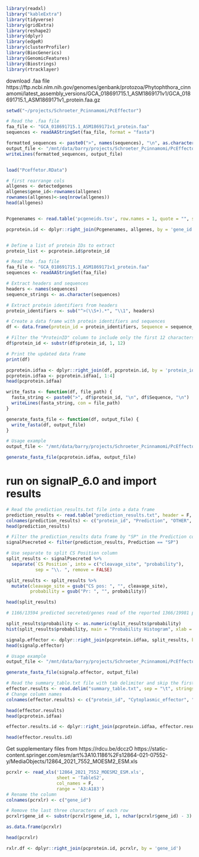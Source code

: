 ```r
library(readxl)
library("kableExtra")
library(tidyverse)
library(gridExtra)
library(reshape2)
library(dplyr)
library(edgeR)
library(clusterProfiler)
library(BiocGenerics)
library(GenomicFeatures)
library(Biostrings)
library(rtracklayer)
```

download .faa file https://ftp.ncbi.nlm.nih.gov/genomes/genbank/protozoa/Phytophthora_cinnamomi/latest_assembly_versions/GCA_018691715.1_ASM1869171v1/GCA_018691715.1_ASM1869171v1_protein.faa.gz
```r
setwd("~/projects/Schroeter_Pcinnamomi/PcEffector")

# Read the .faa file
faa_file <- "GCA_018691715.1_ASM1869171v1_protein.faa"  
sequences <- readAAStringSet(faa_file, format = "fasta")

formatted_sequences <- paste0(">", names(sequences), "\n", as.character(sequences), "\n")
output_file <- "/mnt/data/barry/projects/Schroeter_Pcinnamomi/PcEffector/Pcgenes.fasta" 
writeLines(formatted_sequences, output_file)


load("Pceffetor.RData")

# first rearrange cols
allgenes <- detectedgenes
allgenes$gene_id<-rownames(allgenes)
rownames(allgenes)<-seq(nrow(allgenes))
head(allgenes)


Pcgenenames <- read.table('pcgeneids.tsv', row.names = 1, quote = "", sep='\t', fill = TRUE, header = TRUE)

pcprotein.id <- dplyr::right_join(Pcgenenames, allgenes, by = 'gene_id')


# Define a list of protein IDs to extract
protein_list <- pcprotein.id$protein_id


```

```r
# Read the .faa file
faa_file <- "GCA_018691715.1_ASM1869171v1_protein.faa"  
sequences <- readAAStringSet(faa_file)

# Extract headers and sequences
headers <- names(sequences)
sequence_strings <- as.character(sequences)

# Extract protein identifiers from headers
protein_identifiers <- sub("^>(\\S+).*", "\\1", headers)

# Create a data frame with protein identifiers and sequences
df <- data.frame(protein_id = protein_identifiers, Sequence = sequence_strings, stringsAsFactors = FALSE)

# Filter the "ProteinID" column to include only the first 12 characters
df$protein_id <- substr(df$protein_id, 1, 12)

# Print the updated data frame
print(df)

pcprotein.idfaa <- dplyr::right_join(df, pcprotein.id, by = 'protein_id')
pcprotein.idfaa <- pcprotein.idfaa[, 1:4]
head(pcprotein.idfaa)

```

```r
write_fasta <- function(df, file_path) {
  fasta_string <- paste0(">", df$protein_id, "\n", df$Sequence, "\n")
  writeLines(fasta_string, con = file_path)
}

generate_fasta_file <- function(df, output_file) {
  write_fasta(df, output_file)
}

# Usage example
output_file <- "/mnt/data/barry/projects/Schroeter_Pcinnamomi/PcEffector/Raw_fasta/detected_genes.fasta"

generate_fasta_file(pcprotein.idfaa, output_file)

```

# run on signalP_6.0 and import results 

```r
# Read the prediction_results.txt file into a data frame
prediction_results <- read.table("prediction_results.txt", header = F, comment.char = "#", sep = "\t")
colnames(prediction_results) <- c("protein_id", "Prediction", "OTHER", "SP(Sec/SPI)", "CS Position")
head(prediction_results)

# Filter the prediction_results data frame by "SP" in the Prediction column
signalPsecreted <- filter(prediction_results, Prediction == "SP")

# Use separate to split CS Position column
split_results <- signalPsecreted %>%
  separate(`CS Position`, into = c("cleavage_site", "probability"),
           sep = "\\. ", remove = FALSE)

split_results <- split_results %>%
  mutate(cleavage_site = gsub("CS pos: ", "", cleavage_site),
         probability = gsub("Pr: ", "", probability))

head(split_results)

# 1166/13594 predicted secreted/genes read of the reported 1366/19981 predicted secreted/predicted genes

split_results$probability <- as.numeric(split_results$probability)
hist(split_results$probability, main = "Probability Histogram", xlab = "Probability")

```

```r
signalp.effector <- dplyr::right_join(pcprotein.idfaa, split_results, by = 'protein_id')
head(signalp.effector)

# Usage example
output_file <- "/mnt/data/barry/projects/Schroeter_Pcinnamomi/PcEffector/Raw_fasta/signalPpredicted.fasta"

generate_fasta_file(signalp.effector, output_file)

```
```r
# Read the summary_table.txt file with tab delimiter and skip the first 10 lines
effector.results <- read.delim("summary_table.txt", sep = "\t", stringsAsFactors = FALSE, skip = 10)
# Change column names
colnames(effector.results) <- c("protein_id", "Cytoplasmic_effector", "Apoplastic_effector", "Non_effector", "Prediction")

head(effector.results)
head(pcprotein.idfaa)

effector.results.id <- dplyr::right_join(pcprotein.idfaa, effector.results, by = 'protein_id')

head(effector.results.id)

```



Get supplementary files from https://rdcu.be/dcczO
https://static-content.springer.com/esm/art%3A10.1186%2Fs12864-021-07552-y/MediaObjects/12864_2021_7552_MOESM2_ESM.xls

```r
pcrxlr <- read_xls('12864_2021_7552_MOESM2_ESM.xls', 
                   sheet = 'TableS2',
                   col_names = F,
                   range = 'A3:A183') 
# Rename the column
colnames(pcrxlr) <- c("gene_id")

# Remove the last three characters of each row
pcrxlr$gene_id <- substr(pcrxlr$gene_id, 1, nchar(pcrxlr$gene_id) - 3)

as.data.frame(pcrxlr)

head(pcrxlr)
```

```r
rxlr.df <- dplyr::right_join(pcprotein.id, pcrxlr, by = 'gene_id')

```

